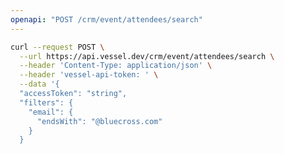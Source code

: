 ```yaml
---
openapi: "POST /crm/event/attendees/search"
---
```


<RequestExample>

```bash Request
curl --request POST \
  --url https://api.vessel.dev/crm/event/attendees/search \
  --header 'Content-Type: application/json' \
  --header 'vessel-api-token: ' \
  --data '{
  "accessToken": "string",
  "filters": {
    "email": {
      "endsWith": "@bluecross.com"
    }
  }
```

</RequestExample>
